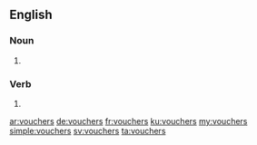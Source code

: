 ==English==

===Noun===
{{head|en|plural}}

# {{plural of|voucher|lang=en|nocat=1}}

===Verb===
{{head|en}}

# {{en-third-person singular of|voucher}}

[[ar:vouchers]]
[[de:vouchers]]
[[fr:vouchers]]
[[ku:vouchers]]
[[my:vouchers]]
[[simple:vouchers]]
[[sv:vouchers]]
[[ta:vouchers]]